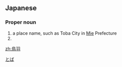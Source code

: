 ==Japanese==
{{ja-kanjitab|と|は|k2=ば|yomi=k|r=y}}

===Proper noun===
{{ja-pos|proper noun|とば}}

# a place name, such as Toba City in [[Mie]] Prefecture
# {{surname|lang=ja|sort=とば}}

[[Category:ja:Cities|とば]]

[[zh:鳥羽]]